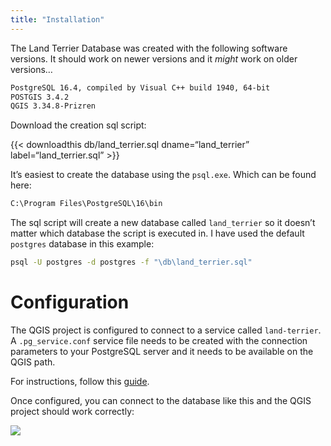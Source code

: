 ```yaml
---
title: "Installation"
---
```


The Land Terrier Database was created with the following software versions. It should work on newer versions and it *might* work on older versions...

:::{.callout_info}

``` default
PostgreSQL 16.4, compiled by Visual C++ build 1940, 64-bit
POSTGIS 3.4.2
QGIS 3.34.8-Prizren
```
:::

Download the creation sql script:


{{< downloadthis db/land_terrier.sql dname="land_terrier" label="land_terrier.sql" >}}


It's easiest to create the database using the `psql.exe`. Which can be found here:

``` default
C:\Program Files\PostgreSQL\16\bin
```

The sql script will create a new database called `land_terrier` so it doesn't matter which database the script is executed in. I have used the default `postgres` database in this example:

``` cmd
psql -U postgres -d postgres -f "\db\land_terrier.sql" 
```

# Configuration

The QGIS project is configured to connect to a service called `land-terrier`. A `.pg_service.conf` service file needs to be created with the connection parameters to your PostgreSQL server and it needs to be available on the QGIS path.

For instructions, follow this [guide](https://www.opengis.ch/2024/05/28/the-postgresql-connection-service-file-and-why-we-love-it/).

Once configured, you can connect to the database like this and the QGIS project should work correctly:

![](/assets/img/qgis-lt-connect.png)